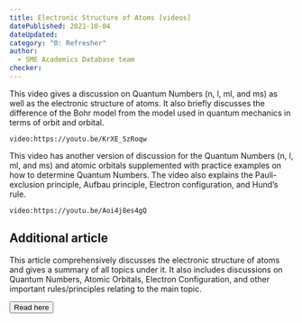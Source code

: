 ```yaml
---
title: Electronic Structure of Atoms [videos]
datePublished: 2021-10-04
dateUpdated: 
category: "0: Refresher"
author: 
  - SME Academics Database team
checker: 
---
```


This video gives a discussion on Quantum Numbers (n, l, ml, and ms) as well as the electronic structure of atoms. It also briefly discusses the difference of the Bohr model from the model used in quantum mechanics in terms of orbit and orbital. 

`video:https://youtu.be/KrXE_SzRoqw`

This video has another version of discussion for the Quantum Numbers (n, l, ml, and ms) and atomic orbitals supplemented with practice examples on how to determine Quantum Numbers. The video also explains the Pauli-exclusion principle, Aufbau principle, Electron configuration, and Hund’s rule. 

`video:https://youtu.be/Aoi4j8es4gQ`

## Additional article
This article comprehensively discusses the electronic structure of atoms and gives a summary of all topics under it. It also includes discussions on Quantum Numbers, Atomic Orbitals, Electron Configuration, and other important rules/principles relating to the main topic. 


<a href="https://chem.libretexts.org/Bookshelves/General_Chemistry/Map%3A_Chemistry_-_The_Central_Science_(Brown_et_al.)/06%3A_Electronic_Structure_of_Atoms/6.S%3A_Electronic_Structure_of_Atoms_(Summary)" target="_blank"><button className="btn">Read here</button></a>
